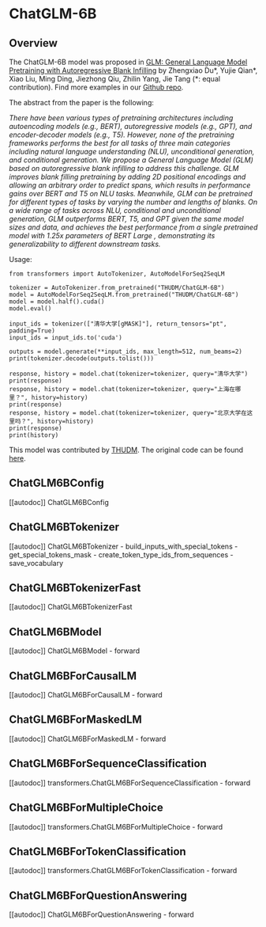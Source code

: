 <!--Copyright 2022 The HuggingFace Team. All rights reserved.

Licensed under the Apache License, Version 2.0 (the "License"); you may not use this file except in compliance with
the License. You may obtain a copy of the License at

http://www.apache.org/licenses/LICENSE-2.0

Unless required by applicable law or agreed to in writing, software distributed under the License is distributed on
an "AS IS" BASIS, WITHOUT WARRANTIES OR CONDITIONS OF ANY KIND, either express or implied. See the License for the
specific language governing permissions and limitations under the License.
-->

# ChatGLM-6B

## Overview

The ChatGLM-6B model was proposed in [GLM: General Language Model Pretraining with Autoregressive Blank Infilling](https://arxiv.org/abs/2103.10360)  by Zhengxiao Du*, Yujie Qian*, Xiao Liu, Ming Ding, Jiezhong Qiu, Zhilin Yang, Jie Tang (*: equal contribution). Find more examples in our [Github repo](https://github.com/THUDM/GLM).

The abstract from the paper is the following:

*There have been various types of pretraining architectures including autoencoding models (e.g., BERT), autoregressive models (e.g., GPT), and encoder-decoder models (e.g., T5). However, none of the pretraining frameworks performs the best for all tasks of three main categories including natural language understanding (NLU), unconditional generation, and conditional generation. We propose a General Language Model (GLM) based on autoregressive blank infilling to address this challenge. GLM improves blank filling pretraining by adding 2D positional encodings and allowing an arbitrary order to predict spans, which results in performance gains over BERT and T5 on NLU tasks. Meanwhile, GLM can be pretrained for different types of tasks by varying the number and lengths of blanks. On a wide range of tasks across NLU, conditional and unconditional generation, GLM outperforms BERT, T5, and GPT given the same model sizes and data, and achieves the best performance from a single pretrained model with 1.25x parameters of BERT Large , demonstrating its generalizability to different downstream tasks.*

Usage:

```
from transformers import AutoTokenizer, AutoModelForSeq2SeqLM

tokenizer = AutoTokenizer.from_pretrained("THUDM/ChatGLM-6B")
model = AutoModelForSeq2SeqLM.from_pretrained("THUDM/ChatGLM-6B")
model = model.half().cuda()
model.eval()

input_ids = tokenizer(["清华大学[gMASK]"], return_tensors="pt", padding=True)
input_ids = input_ids.to('cuda')

outputs = model.generate(**input_ids, max_length=512, num_beams=2)
print(tokenizer.decode(outputs.tolist()))

response, history = model.chat(tokenizer=tokenizer, query="清华大学")
print(response)
response, history = model.chat(tokenizer=tokenizer, query="上海在哪里？", history=history)
print(response)
response, history = model.chat(tokenizer=tokenizer, query="北京大学在这里吗？", history=history)
print(response)
print(history)
```

This model was contributed by [THUDM](https://huggingface.co/THUDM). The original code can be found [here](https://github.com/THUDM/GLM).

## ChatGLM6BConfig

[[autodoc]] ChatGLM6BConfig


## ChatGLM6BTokenizer

[[autodoc]] ChatGLM6BTokenizer
    - build_inputs_with_special_tokens
    - get_special_tokens_mask
    - create_token_type_ids_from_sequences
    - save_vocabulary


## ChatGLM6BTokenizerFast

[[autodoc]] ChatGLM6BTokenizerFast


## ChatGLM6BModel

[[autodoc]] ChatGLM6BModel
    - forward


## ChatGLM6BForCausalLM

[[autodoc]] ChatGLM6BForCausalLM
    - forward


## ChatGLM6BForMaskedLM

[[autodoc]] ChatGLM6BForMaskedLM
    - forward


## ChatGLM6BForSequenceClassification

[[autodoc]] transformers.ChatGLM6BForSequenceClassification
    - forward

## ChatGLM6BForMultipleChoice

[[autodoc]] transformers.ChatGLM6BForMultipleChoice
    - forward


## ChatGLM6BForTokenClassification

[[autodoc]] transformers.ChatGLM6BForTokenClassification
    - forward


## ChatGLM6BForQuestionAnswering

[[autodoc]] ChatGLM6BForQuestionAnswering
    - forward